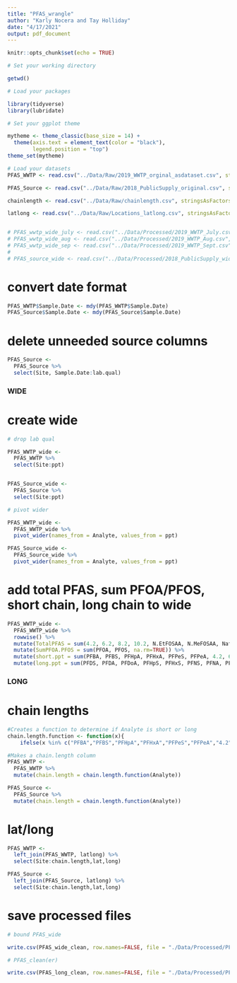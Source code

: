 ```yaml
---
title: "PFAS_wrangle"
author: "Karly Nocera and Tay Holliday"
date: "4/17/2021"
output: pdf_document
---
```


```r
knitr::opts_chunk$set(echo = TRUE)
```


```r
# Set your working directory

getwd()

# Load your packages

library(tidyverse)
library(lubridate)

# Set your ggplot theme

mytheme <- theme_classic(base_size = 14) +
  theme(axis.text = element_text(color = "black"), 
        legend.position = "top")
theme_set(mytheme)

# Load your datasets
PFAS_WWTP <- read.csv("../Data/Raw/2019_WWTP_orginal_asdataset.csv", stringsAsFactors = TRUE)

PFAS_Source <- read.csv("../Data/Raw/2018_PublicSupply_original.csv", stringsAsFactors = TRUE)

chainlength <- read.csv("../Data/Raw/chainlength.csv", stringsAsFactors = TRUE)

latlong <- read.csv("../Data/Raw/Locations_latlong.csv", stringsAsFactors = TRUE)


# PFAS_wwtp_wide_july <- read.csv("../Data/Processed/2019_WWTP_July.csv", stringsAsFactors = TRUE)
# PFAS_wwtp_wide_aug <- read.csv("../Data/Processed/2019_WWTP_Aug.csv", stringsAsFactors = TRUE)
# PFAS_wwtp_wide_sep <- read.csv("../Data/Processed/2019_WWTP_Sept.csv", stringsAsFactors = TRUE)
# 
# PFAS_source_wide <- read.csv("../Data/Processed/2018_PublicSupply_wide_latlong.csv", stringsAsFactors = TRUE)

```

# convert date format

```r

PFAS_WWTP$Sample.Date <- mdy(PFAS_WWTP$Sample.Date)
PFAS_Source$Sample.Date <- mdy(PFAS_Source$Sample.Date)

```


# delete unneeded source columns
```r

PFAS_Source <-
  PFAS_Source %>%
  select(Site, Sample.Date:lab.qual)

```


### WIDE

# create wide

```r

# drop lab qual

PFAS_WWTP_wide <-
  PFAS_WWTP %>%
  select(Site:ppt)


PFAS_Source_wide <-
  PFAS_Source %>%
  select(Site:ppt)

# pivot wider

PFAS_WWTP_wide <-
  PFAS_WWTP_wide %>%
  pivot_wider(names_from = Analyte, values_from = ppt)

PFAS_Source_wide <-
  PFAS_Source_wide %>%
  pivot_wider(names_from = Analyte, values_from = ppt)

```

# add total PFAS, sum PFOA/PFOS, short chain, long chain to wide

```r

PFAS_WWTP_wide <- 
  PFAS_WWTP_wide %>%
  rowwise() %>%
  mutate(TotalPFAS = sum(4.2, 6.2, 8.2, 10.2, N.EtFOSAA, N.MeFOSAA, Nafion.Byproduct.2, HFPO.DA, PFBA, PFBS, PFDA, PFDoA, PFDS, PFHpA, PFHpS, PFHxA, PFHxS, PFMOAA, PFMOBA, PFMOPrA, PFNA, PFNS, PFO2HxA, PFO3OA, PFO4DA, PFPeA, PFOA, PFOS, PFOSA, PFPeS, PFPrOPrA, PFTeA, PFTriA, PFUnA, PFHxDA, PFODA, ADONA, N.EtFOSA, Nafion.Byproduct.1, N.EtFOSE, N.MeFOSA, N.MeFOSE, PF3ONS, PF3OUdS, PFECA.G, na.rm=TRUE)) %>%
  mutate(SumPFOA.PFOS = sum(PFOA, PFOS, na.rm=TRUE)) %>%
  mutate(short.ppt = sum(PFBA, PFBS, PFHpA, PFHxA, PFPeS, PFPeA, 4.2, 6.2, na.rm = TRUE)) %>%
  mutate(long.ppt = sum(PFDS, PFDA, PFDoA, PFHpS, PFHxS, PFNS, PFNA, PFOSA, N.EtFOSAA, N.EtFOSA, N.MeFOSAA, N.MeFOSA, PFTeA, PFTriA, PFUnA, HFPO.DA, PFOA, PFOS, 8.2, 10.2, na.rm = TRUE))

```


### LONG

# chain lengths

```r

#Creates a function to determine if Analyte is short or long
chain.length.function <- function(x){
    ifelse(x %in% c("PFBA","PFBS","PFHpA","PFHxA","PFPeS","PFPeA","4.2", "6.2"), "short", "long")}

#Makes a chain.length column
PFAS_WWTP <- 
  PFAS_WWTP %>%
  mutate(chain.length = chain.length.function(Analyte)) 

PFAS_Source <- 
  PFAS_Source %>%
  mutate(chain.length = chain.length.function(Analyte)) 

```


# lat/long

```r

PFAS_WWTP <-
  left_join(PFAS_WWTP, latlong) %>%
  select(Site:chain.length,lat,long)

PFAS_Source <-
  left_join(PFAS_Source, latlong) %>%
  select(Site:chain.length,lat,long)

```


# save processed files

```r

# bound PFAS_wide

write.csv(PFAS_wide_clean, row.names=FALSE, file = "./Data/Processed/PFAS_wide_clean.csv")

# PFAS_clean(er)

write.csv(PFAS_long_clean, row.names=FALSE, file = "./Data/Processed/PFAS_long_clean.csv")

```

